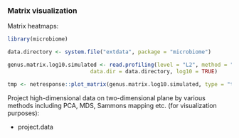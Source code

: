 ### Matrix visualization

Matrix heatmaps:

```r
library(microbiome)

data.directory <- system.file("extdata", package = "microbiome")

genus.matrix.log10.simulated <- read.profiling(level = "L2", method = "frpa", 
			              data.dir = data.directory, log10 = TRUE)  

tmp <- netresponse::plot_matrix(genus.matrix.log10.simulated, type = "twoway")
```


Project high-dimensional data on two-dimensional plane by various methods 
including PCA, MDS, Sammons mapping etc. (for visualization purposes):

* project.data

